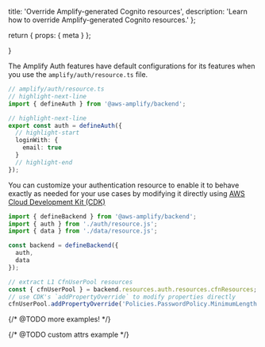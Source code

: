   title: 'Override Amplify-generated Cognito resources',
  description: 'Learn how to override Amplify-generated Cognito resources.'
};

  return {
    props: {
      meta
    }
  };

}

The Amplify Auth features have default configurations for its features when you use the `amplify/auth/resource.ts` file.

```ts title="amplify/auth/resource.ts"
// amplify/auth/resource.ts
// highlight-next-line
import { defineAuth } from '@aws-amplify/backend';

// highlight-next-line
export const auth = defineAuth({
  // highlight-start
  loginWith: {
    email: true
  }
  // highlight-end
});
```

You can customize your authentication resource to enable it to behave exactly as needed for your use cases by modifying it directly using [AWS Cloud Development Kit (CDK)](https://aws.amazon.com/cdk/)

```ts title="amplify/backend.ts"
import { defineBackend } from '@aws-amplify/backend';
import { auth } from './auth/resource.js';
import { data } from './data/resource.js';

const backend = defineBackend({
  auth,
  data
});

// extract L1 CfnUserPool resources
const { cfnUserPool } = backend.resources.auth.resources.cfnResources;
// use CDK's `addPropertyOverride` to modify properties directly
cfnUserPool.addPropertyOverride('Policies.PasswordPolicy.MinimumLength', 32);
```

{/* @TODO more examples! */}

{/* @TODO custom attrs example */}
